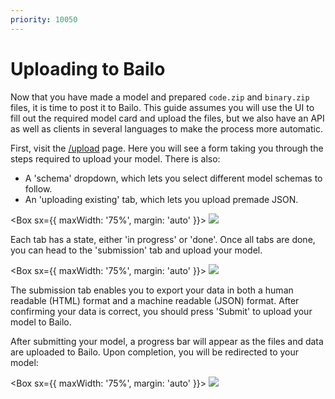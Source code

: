 ```yaml
---
priority: 10050
---
```




# Uploading to Bailo

Now that you have made a model and prepared `code.zip` and `binary.zip` files, it is time to post it to Bailo. This
guide assumes you will use the UI to fill out the required model card and upload the files, but we also have an API as
well as clients in several languages to make the process more automatic.

First, visit the [/upload](/upload) page. Here you will see a form taking you through the steps required to upload your
model. There is also:

- A 'schema' dropdown, which lets you select different model schemas to follow.
- An 'uploading existing' tab, which lets you upload premade JSON.

<Box sx={{ maxWidth: '75%', margin: 'auto' }}>
  <Image src={bailoUpload} />
</Box>

Each tab has a state, either 'in progress' or 'done'. Once all tabs are done, you can head to the 'submission' tab and
upload your model.

<Box sx={{ maxWidth: '75%', margin: 'auto' }}>
  <Image src={bailoUploadSubmission} />
</Box>

The submission tab enables you to export your data in both a human readable (HTML) format and a machine readable (JSON)
format. After confirming your data is correct, you should press 'Submit' to upload your model to Bailo.

After submitting your model, a progress bar will appear as the files and data are uploaded to Bailo. Upon completion,
you will be redirected to your model:

<Box sx={{ maxWidth: '75%', margin: 'auto' }}>
  <Image src={bailoModelPage} />
</Box>

